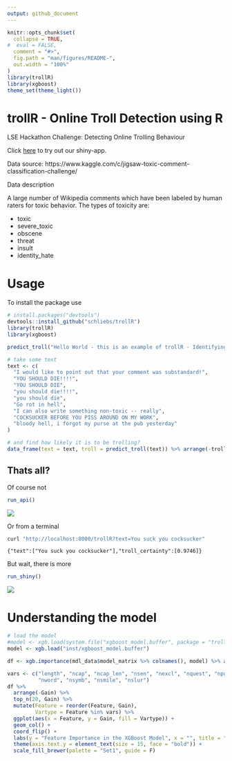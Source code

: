 ```yaml
---
output: github_document
---
```


<!-- README.md is generated from README.Rmd. Please edit that file -->

```r
knitr::opts_chunk$set(
  collapse = TRUE,
#  eval = FALSE,
  comment = "#>",
  fig.path = "man/figures/README-",
  out.width = "100%"
)
library(trollR)
library(xgboost)
theme_set(theme_light())
```

# trollR - Online Troll Detection using R

LSE Hackathon Challenge: Detecting Online Trolling Behaviour 

Click [here](https://schliebs.shinyapps.io/trollR/) to try out our shiny-app.


Data source: https://www.kaggle.com/c/jigsaw-toxic-comment-classification-challenge/

Data description

A large number of Wikipedia comments which have been labeled by human raters for toxic behavior. The types of toxicity are:

- toxic
- severe_toxic
- obscene
- threat
- insult
- identity_hate

# Usage

To install the package use
```r
# install.packages("devtools")
devtools::install_github("schliebs/trollR")
library(trollR)
library(xgboost)
```
```r
predict_troll("Hello World - this is an example of trollR - Identifying trolling comments using R")

# take some text
text <- c(
  "I would like to point out that your comment was substandard!",
  "YOU SHOULD DIE!!!!",
  "YOU SHOULD DIE",
  "you should die!!!!",
  "you should die",
  "Go rot in hell",
  "I can also write something non-toxic -- really",
  "COCKSUCKER BEFORE YOU PISS AROUND ON MY WORK",
  "bloody hell, i forgot my purse at the pub yesterday"
)

# and find how likely it is to be trolling?
data_frame(text = text, troll = predict_troll(text)) %>% arrange(-troll)
```


## Thats all?

 Of course not 
```r
run_api()
```
![](https://puu.sh/A6q4N/d0661c33be.png)

Or from a terminal
```bash
curl "http://localhost:8000/trollR?text=You suck you cocksucker"
```
`{"text":["You suck you cocksucker"],"troll_certainty":[0.9746]}`

But wait, there is more
```r
run_shiny()
```
![](https://puu.sh/A6r1b/169e66db24.png)

# Understanding the model

```r
# load the model
#model <- xgb.load(system.file("xgboost_model.buffer", package = "trollR"))
model <- xgb.load("inst/xgboost_model.buffer")

df <- xgb.importance(mdl_data$model_matrix %>% colnames(), model) %>% as_data_frame()

vars <- c("length", "ncap", "ncap_len", "nsen", "nexcl", "nquest", "npunct", 
          "nword", "nsymb", "nsmile", "nslur")
df %>% 
  arrange(-Gain) %>% 
  top_n(20, Gain) %>% 
  mutate(Feature = reorder(Feature, Gain),
         Vartype = Feature %in% vars) %>% 
  ggplot(aes(x = Feature, y = Gain, fill = Vartype)) + 
  geom_col() +
  coord_flip() +
  labs(y = "Feature Importance in the XGBoost Model", x = "", title = "") +
  theme(axis.text.y = element_text(size = 15, face = "bold")) +
  scale_fill_brewer(palette = "Set1", guide = F)
```
